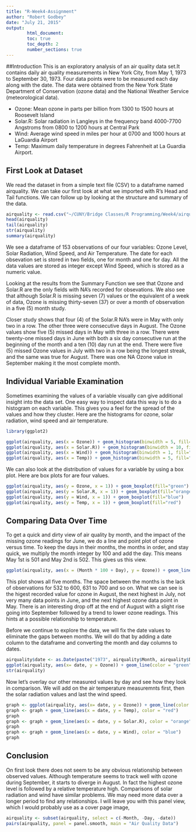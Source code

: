 ```yaml
---
title: "R-Week4-Assignment"
author: "Robert Godbey"
date: "July 21, 2015"
output:
        html_document:
        toc: true
        toc_depth: 2
        number_sections: true
---
```


##Introduction
This is an exploratory analysis of an air quality data set.It contains daily air quality measurements in New York City, from May 1, 1973 to September 30, 1973. Four data points were to be measured each day along with the date. The data were obtained from the New York State Department of Conservation (ozone data) and the National Weather Service (meteorological data).

* Ozone: Mean ozone in parts per billion from 1300 to 1500 hours at Roosevelt Island
* Solar.R: Solar radiation in Langleys in the frequency band 4000-7700 Angstroms from 0800 to 1200 hours at Central Park
* Wind: Average wind speed in miles per hour at 0700 and 1000 hours at LaGuardia Airport
* Temp: Maximum daily temperature in degrees Fahrenheit at La Guardia Airport.

## First Look at Dataset
We read the dataset in from a simple text file (CSV) to a dataframe named airquality. We can take our first look at what we imported with R's Head and Tail functions. We can follow up by looking at the structure and summary of the data.

```r
airquality <- read.csv("~/CUNY/Bridge Classes/R Programming/Week4/airquality.csv", row.names=1)
head(airquality)
tail(airquality)
str(airquality)
summary(airquality)

```

We see a dataframe of 153 observations of our four variables: Ozone Level, Solar Radiation, Wind Speed, and Air Temperature. The date for each obsevation set is stored in two fields, one for month and one for day. All the data values are stored as integer except Wind Speed, which is stored as a numeric value.

Looking at the results from the Summary Function we see that Ozone and Solar.R are the only fields with NA's recorded for obsevations. We also see that although Solar.R is missing seven (7) values or the equivalent of a week of data, Ozone is missing thirty-seven (37) or over a month of observation in a five (5) month study.

Closer study shows that four (4) of the Solar.R NA's were in May with only two in a row. The other three were consecutive days in August. The Ozone values show five (5) missed days in May with three in a row. There were twenty-one missed days in June with both a six day consecutive run at the beginning of the month and a ten (10) day run at the end. There were five (5) missed Ozone values in July with two in a row being the longest streak, and the same was true for August. There was one NA Ozone value in September making it the most complete month.

## Individual Variable Examination
Sometimes examining the values of a variable visually can give additional insight into the data set. One easy way to inspect data this way is to do a histogram on each variable. This gives you a feel for the spread of the values and how they cluster. Here are the histograms for ozone, solar radiation, wind speed and air temperature.

```r
library(ggplot2)
```

```r
ggplot(airquality, aes(x = Ozone)) + geom_histogram(binwidth = 5, fill="green", color="black")
ggplot(airquality, aes(x = Solar.R)) + geom_histogram(binwidth = 10, fill="orange", color="black")
ggplot(airquality, aes(x = Wind)) + geom_histogram(binwidth = 1, fill="blue", color="black")
ggplot(airquality, aes(x = Temp)) + geom_histogram(binwidth = 5, fill="red", color="black")

```

We can also look at the distribution of values for a variable by using a box plot. Here are box plots for are four values.

```r
ggplot(airquality, aes(y = Ozone, x = 1)) + geom_boxplot(fill="green")
ggplot(airquality, aes(y = Solar.R, x = 1)) + geom_boxplot(fill="orange")
ggplot(airquality, aes(y = Wind, x = 1)) + geom_boxplot(fill="blue")
ggplot(airquality, aes(y = Temp, x = 1)) + geom_boxplot(fill="red")
```

## Comparing Data Over Time
To get a quick and dirty view of air quality by month, and the impact of the missing ozone readings for June, we do a line and point plot of ozone versus time. To keep the days in their months, the months in order, and stay quick, we multiply the month integer by 100 and add the day. This means May 1st is 501 and May 2nd is 502. This gives us this view.

```r
ggplot(airquality, aes(x = (Month * 100 + Day), y = Ozone)) + geom_line() + geom_point()
```

This plot shows all five months. The space between the months is the lack of observations for 532 to 600, 631 to 700 and so on. What we can see is the higest recorded value for ozone in August, the next highest in July, not very many data points in June, and the next highest ozone data point in May. There is an interesting drop off at the end of August with a slight rise going into September followed by a trend to lower ozone readings. This hints at a possible relationship to temperature.

Before we continue to explore the data, we will fix the date values to eliminate the gaps between months. We will do that by adding a date column to the dataframe and converting the month and day columns to dates.

```r
airquality$date <- as.Date(paste("1973", airquality$Month, airquality$Day, sep="-"))
ggplot(airquality, aes(x= date, y = Ozone)) + geom_line(color = "green") + geom_point()
str(airquality)
```

Now let's overlay our other measured values by day and see how they look in comparison. We will add on the air temperature measuremnts first, then the solar radiation values and last the wind speed.

```r
graph <- ggplot(airquality, aes(x= date, y = Ozone)) + geom_line(color = "green") + geom_point()
graph <- graph + geom_line(aes(x = date, y = Temp), color = "red")
graph
graph <- graph + geom_line(aes(x = date, y = Solar.R), color = "orange")
graph
graph <- graph + geom_line(aes(x = date, y = Wind), color = "blue")
graph
```

## Conclusion
On first look there does not seem to be any obvious relationship between observed values. Although temperature seems to track well with ozone during September, it starts to diverge in August. In fact the highest ozone level is followed by a relative temperature high. Comparisons of solar radiation and wind have similar problems. We may need more data over a longer period to find any relationships. I will leave you with this panel view, which I would probably use as a cover page image,

```r
airquality <- subset(airquality, select = c(-Month, -Day, -date))
pairs(airquality, panel = panel.smooth, main = "Air Quality Data")
```
